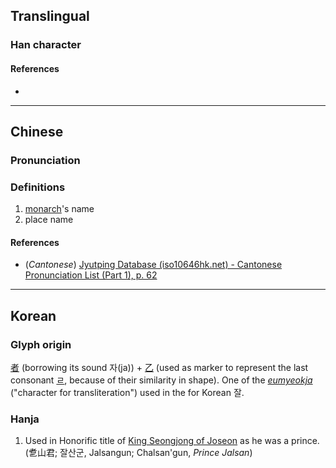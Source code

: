 {{character info/new}}
==Translingual==

===Han character===
{{Han char|rn=5|rad=乙|as=09|sn=10|four=|canj=JAN|ids=⿱者乙}}

====References====
* {{Han ref|kx=0084.241|dj=0171.360|hdz=10056.071|uh=4E7D|ud=20093}}

----

==Chinese==
{{rfv|zh}}
{{zh-forms}}

===Pronunciation===
{{zh-pron
|m=zhě
|c=ze2
|mc=
|oc=
|ma=
|cat=
}}

===Definitions===
{{zh-hanzi}}

# [[monarch]]'s name
# place name 
====References====
* (''Cantonese'') [http://www.iso10646hk.net/jp/document/download.jsp Jyutping Database (iso10646hk.net) - Cantonese Pronunciation List (Part 1), p. 62]

----

==Korean==

===Glyph origin===
[[者]] (borrowing its sound 자(ja)) + [[乙]] (used as marker to represent the last consonant [[ㄹ]], because of their similarity in shape). One of the ''[[음역자|eumyeokja]]'' ("character for transliteration") used in the {{w|Idu script}} for Korean 잘.

===Hanja===
{{ko-hanja|hangeul=잘|rv=jal|mr=chal|y=cal}}

# Used in Honorific title of [[w:Seongjong of Joseon|King Seongjong of Joseon]] as he was a prince. (乽山君; 잘산군, Jalsangun; Chalsan'gun, ''Prince Jalsan'')